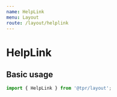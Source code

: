 ```yaml
---
name: HelpLink
menu: Layout
route: /layout/helplink
---
```



# HelpLink

## Basic usage

```js
import { HelpLink } from '@tpr/layout';
```

<Playground>
	<HelpLink
		fields={{
			Title: 'This is a title passed by props',
			Content:
				'Lucas ipsum dolor sit amet wookiee skywalker antilles yoda antilles hutt luke grievous darth darth. Hutt obi-wan maul vader. Owen han skywalker moff obi-wan kashyyyk bespin moff darth. Palpatine organa qui-gon lars darth. Gamorrean jango fett amidala luuke jawa. Hutt moff darth grievous coruscant jar ben skywalker. Jabba organa cade windu lars mon. Darth fisto dantooine qui-gon jabba qui-gon sidious palpatine dooku. Darth darth hutt k-3po tatooine. Padmé mandalore wampa darth moff. Wampa hutt jabba binks luke',
		}}
	/>
</Playground>
